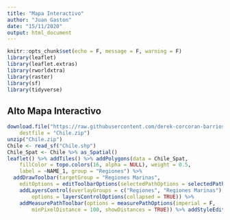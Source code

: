 ```yaml
---
title: "Mapa Interactivo"
author: "Juan Gaston"
date: "15/11/2020"
output: html_document
---
```


```r
knitr::opts_chunk$set(echo = F, message = F, warning = F)
library(leaflet)
library(leaflet.extras)
library(rworldxtra)
library(raster)
library(sf)
library(tidyverse)
```

## Alto Mapa Interactivo

```r
download.file("https://raw.githubusercontent.com/derek-corcoran-barrios/derek-corcoran-barrios.github.io/master/Presentaciones_Espacial/Chile.zip", 
    destfile = "Chile.zip")
unzip("Chile.zip")
Chile <- read_sf("Chile.shp")
Chile_Spat <- Chile %>% as_Spatial()
leaflet() %>% addTiles() %>% addPolygons(data = Chile_Spat, 
    fillColor = topo.colors(16, alpha = NULL), weight = 0.5, 
    label = ~NAME_1, group = "Regiones") %>% 
  addDrawToolbar(targetGroup = "Regiones Marinas", 
    editOptions = editToolbarOptions(selectedPathOptions = selectedPathOptions())) %>% 
    addLayersControl(overlayGroups = c("Regiones", "Regiones Marinas"), 
        options = layersControlOptions(collapsed = TRUE)) %>% 
    addMeasurePathToolbar(options = measurePathOptions(imperial = F, 
        minPixelDistance = 100, showDistances = TRUE)) %>% addStyleEditor()
```

